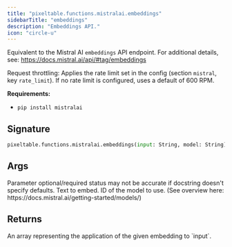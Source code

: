 ```yaml
---
title: "pixeltable.functions.mistralai.embeddings"
sidebarTitle: "embeddings"
description: "Embeddings API."
icon: "circle-u"
---
```

Equivalent to the Mistral AI `embeddings` API endpoint. For additional details, see: https://docs.mistral.ai/api/#tag/embeddings

Request throttling: Applies the rate limit set in the config (section `mistral`, key `rate_limit`). If no rate limit is configured, uses a default of 600 RPM.

**Requirements:**

- `pip install mistralai`


## Signature

```python
pixeltable.functions.mistralai.embeddings(input: String, model: String) -> Array[(None,), Float]
```

## Args

<Note>
Parameter optional/required status may not be accurate if docstring doesn't specify defaults.
</Note>

<ParamField path="input" type="String" required>
  Text to embed.


</ParamField>

<ParamField path="model" type="String" required>
  ID of the model to use. (See overview here: https://docs.mistral.ai/getting-started/models/)


</ParamField>

## Returns

<ResponseField name="return" type="any" required>
  An array representing the application of the given embedding to `input`.


</ResponseField>

